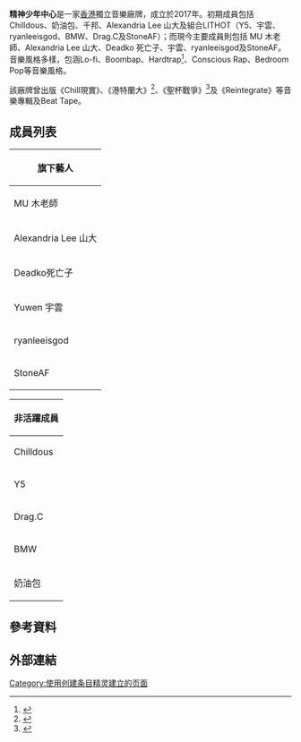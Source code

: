 '''精神少年中心'''是一家[[香港|香港]]獨立音樂廠牌，成立於2017年。初期成員包括Chilldous、奶油包、千邦、Alexandria Lee 山大及組合LITHOT（Y5、宇雲、ryanleeisgod、BMW、Drag.C及StoneAF）；而現今主要成員則包括 MU 木老師、Alexandria Lee 山大、Deadko 死亡子、宇雲、ryanleeisgod及StoneAF。音樂風格多樣，包涵Lo-fi、Boombap、Hardtrap<ref>{{cite news |author1=陳力琛 |title=千邦子 - 大阪豬：人豬身份的一體兩面|url=https://www.hk01.com/%E6%89%AD%E8%80%B3%E4%BB%94/220949/%E5%8D%83%E9%82%A6%E5%AD%90-%E5%A4%A7%E9%98%AA%E8%B1%AC-%E4%BA%BA%E8%B1%AC%E8%BA%AB%E4%BB%BD%E7%9A%84%E4%B8%80%E9%AB%94%E5%85%A9%E9%9D%A2 |accessdate=2021-03-05 |work=HK01 |agency=HK01 |issue=2018-08-10 |date=2018-08-10}}</ref>、Conscious Rap、Bedroom Pop等音樂風格。

該廠牌曾出版《Chill現實》、《港特蘭大》<ref>{{cite news |author1=黃靖詒 |title=全本地陣容音樂節 The Week 第三屆演出名單出爐 |url=https://www.hk01.com/%E6%89%AD%E8%80%B3%E4%BB%94/284711/%E5%85%A8%E6%9C%AC%E5%9C%B0%E9%99%A3%E5%AE%B9%E9%9F%B3%E6%A8%82%E7%AF%80-the-week-%E7%AC%AC%E4%B8%89%E5%B1%86%E6%BC%94%E5%87%BA%E5%90%8D%E5%96%AE%E5%87%BA%E7%88%90 |accessdate=2021-03-05 |work=HK01 |agency=HK01 |issue=2019-01-18 |publisher=HK01 |date=2019-01-18}}</ref>、《聖杯戰爭》<ref>{{cite web |author1=TEMP |title=Y5《聖杯戰爭Holy Grail War》Mixtape Release Party |url=http://www.stanvibes.com/tc/archives/a5a2e6f745e0406c4774410858df271a |website=stanvibes |publisher=stanvibes |accessdate=2021-03-05}}</ref>及《Reintegrate》等音樂專輯及Beat Tape。

== 成員列表 ==

{| class="wikitable"
|+ 
|-
! 旗下藝人
|-
| MU 木老師
|-
| Alexandria Lee 山大
|-
| Deadko死亡子
|-
| Yuwen 宇雲
|-
| ryanleeisgod
|-
| StoneAF
|}

{| class="wikitable"
|+ 
|-
! 非活躍成員
|-
| Chilldous
|-
| Y5
|-
| Drag.C
|-
| BMW
|-
| 奶油包

|}

== 參考資料 ==
{{Reflist|2}}

== 外部連結 ==

[[Category:使用创建条目精灵建立的页面|Category:使用创建条目精灵建立的页面]]